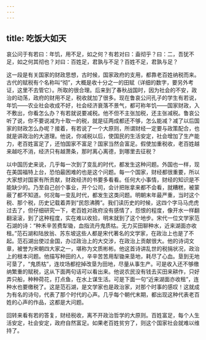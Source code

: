 ```yaml
---
---
---
```

title: 吃饭大如天
---




哀公问于有若曰：年饥，用不足，如之何？有若对曰：盍彻乎？曰：二，吾犹不足，如之何其彻也？对曰：百姓足，君孰与不足？百姓不足，君孰与足？

这一段是有关国家的财政思想，古时候，国家政府的支用，都靠老百姓纳税而来。古代的赋税有个名称叫“彻”，大概是收十分之一的田赋（详细的数字，要另外考证，这里不去管它）。所取的很合理。后来到了春秋战国时，因为社会的不安，政治的动荡，政府的财用不足，税收就加了很多。现在鲁哀公问孔子的学生有若说，年饥——农业社会收成不好，社会经济衰落不景气，都可称年饥——国家财政，入不敷出，你看怎么办？有若就说要减税。他不但不主张加税，还主张减税。鲁哀公听了说，你不要说减为十取一的税，就是征两成都还不够，怎么能减？减了以后国家的财政怎么办呢？接着，有若说了一个大原则，所谓财经一定要与政策配合，也就是讲政治的大道理。他说，你减税以后，使国民的生活安定，社会增加了生产能力，老百姓富足了，还怕国家不富足？国家当然会富足。假使加重税收，老百姓越来越吃不消，经济只有越萧条，那时离心离德，到哪里去征税？

以中国历史来说，几乎每一次到了变乱的时代，都发生这种问题。外国也一样，现在美国福特上台，恐怕最困难的也是这个问题。每一个国家，财经都很重要，所以大家想对国家有所贡献，财政经济的书要多看看。任何大小事情，财经的知识是不能缺少的。乃至自己创个事业，开个公司，会计把账拿来都不会看，就糟糕，被蒙蔽了都不知道。何况每一变乱时代，都发生这类问题。明朝末年最严重，当时这个税、那个税，历史记载着弄到“民怨沸腾”。我们读历史的时候，这四个字马马虎虎过去了，但仔细研究一下，老百姓对政府没有感情了，怨恨的程度，像开水一样翻翻滚滚，到了这种程度，实在难以收拾，明末就到了这个地步。宋代一位文学家范石湖的诗：“种禾辛苦费犁锄，血指流丹鬼质枯。无力买田聊种水，近来湖面亦收租。”范石湖和陆放翁、苏东坡这些人都是宋代著名的文学家，在政治上也是了不起。范石湖出使过金国，办过政治上的大交涉，在政治上贡献很大。他的诗词文章，被誉为宋朝四大家之一，堪称为文质彬彬。他这首诗讲乱世的税捐状况，政治上的根本问题。他描写种田的人，辛辛苦苦用犁锄来垦地，耗尽了心血。垦到无地可垦了，“鬼质枯”，连坟场都挖掉改垦为田地，尽量从事生产。可是收入还不够缴纳繁重的赋税，这从下面两句话可以看出来。他说农民没有钱去买田来耕作，只好弄只船，种种荷花，打点鱼，在水上谋生活。可是下面一句“近来湖面亦收租”，连种水也要缴税了。这是范石湖，是文学家也是政治家，对那个时事的感叹！这就成为有名的诗句，代表了那个时代的心声。几乎每个朝代末期，都出现这种代表老百姓的心声的作品，这都是大问题。

回转来看有若的答复，财经税收，离不开政治哲学的大原则。百姓富足，每个人生活安定，社会安定，政府自然富足。如果老百姓贫穷了，则这个国家社会就难以维持了。
